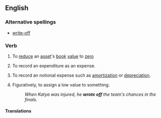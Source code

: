 ==English==
===Alternative spellings===
*[[write-off]]

===Verb===
{{en-verb|inf=to [[write]]-[[off]]|writes off|writing off|writen off}}

# To [[reduce]] an [[asset]]'s [[book]] [[value]] to [[zero]]
# {{accounting}} To record an expenditure as an expense.
# {{accounting}} To record an notional expense such as [[amortization]] or [[depreciation]].
# Figuratively, to assign a low value to something.
#: ''When Katya was injured, he '''wrote off''' the team's chances in the finals.''

====Translations====
{{trans-top|to reduce an asset's book value to zero}}
{{trans-mid}}
{{trans-bottom}}
{{trans-top|to record an expenditure as an expense}}
{{trans-mid}}
{{trans-bottom}}
{{trans-top|to record a notional expense}}
{{trans-mid}}
{{trans-bottom}}
{{trans-top|to assign a low value to something}}
{{trans-mid}}
{{trans-bottom}}